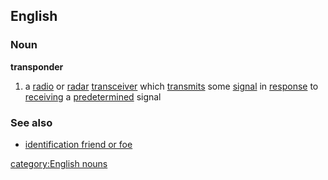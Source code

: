 ==English==
===Noun===
{{wikipedia}}
'''transponder'''
# a [[radio]] or [[radar]] [[transceiver]] which [[transmit]]s some [[signal]] in [[response]] to [[receiving]] a [[predetermined]] signal
===See also===
*[[identification friend or foe]]
[[category:English nouns]]